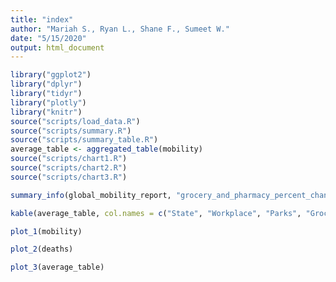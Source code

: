 ```yaml
---
title: "index"
author: "Mariah S., Ryan L., Shane F., Sumeet W."
date: "5/15/2020"
output: html_document
---
```


```r
library("ggplot2")
library("dplyr")
library("tidyr")
library("plotly")
library("knitr")
source("scripts/load_data.R")
source("scripts/summary.R")
source("scripts/summary_table.R")
average_table <- aggregated_table(mobility)
source("scripts/chart1.R")
source("scripts/chart2.R")
source("scripts/chart3.R")
```

```r
summary_info(global_mobility_report, "grocery_and_pharmacy_percent_change_from_baseline", "retail_and_recreation_percent_change_from_baseline")
```

``` r
kable(average_table, col.names = c("State", "Workplace", "Parks", "Grocery", "Retail", "Transit"))
```

```r
plot_1(mobility)
```

```r
plot_2(deaths)
```

```r
plot_3(average_table)
```